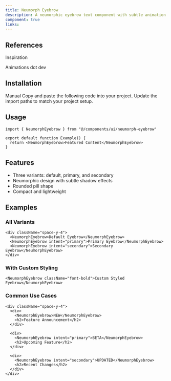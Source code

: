 ```yaml
---
title: Neumorph Eyebrow
description: A neumorphic eyebrow text component with subtle animation effects.
component: true
links:
---
```


<ComponentPreview
  name="neumorph-eyebrow-demo"
  className="[&_.preview>[data-orientation=vertical]]:sm:max-w-[70%]"
/>

## References

<Citations>
  <p className="font-medium text-primary">Inspiration</p>
  <CitationList>
    <CitationItem>
      <CitationLink
        href="https://animations.dev/learn"
        target="_blank"
        rel="noopener noreferrer"
      >
        Animations dot dev
      </CitationLink>
    </CitationItem>
  </CitationList>
</Citations>

## Installation

<Tabs defaultValue="manual">
  <TabsList>
    <TabsTrigger value="manual">Manual</TabsTrigger>
  </TabsList>
  <TabsContent value="manual">
    <Steps>
      <Step>Copy and paste the following code into your project.</Step>
      <ComponentSource name="neumorph-eyebrow" />
      <Step>Update the import paths to match your project setup.</Step>
    </Steps>
  </TabsContent>
</Tabs>

## Usage

```tsx
import { NeumorphEyebrow } from "@/components/ui/neumorph-eyebrow"
```

```tsx
export default function Example() {
  return <NeumorphEyebrow>Featured Content</NeumorphEyebrow>
}
```

## Features

- Three variants: default, primary, and secondary
- Neumorphic design with subtle shadow effects
- Rounded pill shape
- Compact and lightweight

## Examples

### All Variants

```tsx
<div className="space-y-4">
  <NeumorphEyebrow>Default Eyebrow</NeumorphEyebrow>
  <NeumorphEyebrow intent="primary">Primary Eyebrow</NeumorphEyebrow>
  <NeumorphEyebrow intent="secondary">Secondary Eyebrow</NeumorphEyebrow>
</div>
```

### With Custom Styling

```tsx
<NeumorphEyebrow className="font-bold">Custom Styled Eyebrow</NeumorphEyebrow>
```

### Common Use Cases

```tsx
<div className="space-y-4">
  <div>
    <NeumorphEyebrow>NEW</NeumorphEyebrow>
    <h2>Feature Announcement</h2>
  </div>

  <div>
    <NeumorphEyebrow intent="primary">BETA</NeumorphEyebrow>
    <h2>Upcoming Feature</h2>
  </div>

  <div>
    <NeumorphEyebrow intent="secondary">UPDATED</NeumorphEyebrow>
    <h2>Recent Changes</h2>
  </div>
</div>
```
